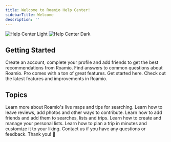 ```yaml
---
title: Welcome to Roamio Help Center!
sidebarTitle: Welcome
description: ''
---
```


<img
  className="block dark:hidden"
  src="/images/hero-light.png"
  alt="Help Center Light"
/>
<img
  className="hidden dark:block"
  src="/images/hero-dark.png"
  alt="Help Center Dark"
/>

## Getting Started

<CardGroup cols={2}>
  <Card
    title="Create New Account"
    icon="user-plus"
    href="get-started/onboarding"
  >
    Create an account, complete your profile and add friends
    to get the best recommendations from Roamio.
  </Card>
  <Card
    title="Frequently Asked Questions"
    icon="comment-question"
    href="faq/frequently-asked-questions"
  >
    Find answers to common questions about Roamio.
  </Card>
  <Card
    title="Roamio Pro"
    icon="badge-check"
    href="pro/overview"
  >
    Pro comes with a ton of great features. Get started here.
  </Card>
  <Card
    title="What's New"
    icon="sparkles"
    href="whats-new/1-9-3"
  >
    Check out the latest features and improvements in Roamio.
  </Card>
</CardGroup>

## Topics

<CardGroup cols={2}>
  <Card
    title="Maps and Search"
    icon="map"
    href="tutorials/community/introduction"
  >
    Learn more about Roamio's live maps and tips for searching.
  </Card>
  <Card
    title="Community and Live Data"
    icon="users"
    href="tutorials/community/introduction"
  >
    Learn how to leave reviews, add photos and other ways to contribute.
  </Card>
  <Card
    title="Friends and Collaboration"
    icon="user-group"
    href="tutorials/friends-sharing/friends"
  >
    Learn how to add friends and add them to searches, lists and trips.
  </Card>
  <Card
    title="Personal List"
    icon="list-check"
    href="tutorials/personal-list/getting-started"
  >
    Learn how to create and manage your personal lists.
  </Card>
  <Card
    title="Plan a Trip"
    icon="rectangles-mixed"
    href="tutorials/trip-planning/getting-started"
  >
    Learn how to plan a trip in minutes and customize it to your liking.
  </Card>
  <Card
    title="Contact Support"
    icon="envelope"
    href="mailto:support@roamio.io"
  >
    Contact us if you have any questions or feedback. Thank you! 🙏
  </Card>
</CardGroup>
